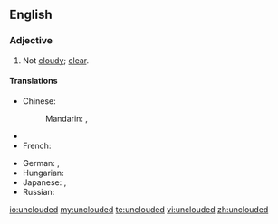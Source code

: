 ==English==

===Adjective===
{{en-adj|-}}

# Not [[cloudy]]; [[clear]].

====Translations====
{{trans-top|not cloudy; clear}}
* Chinese:
*: Mandarin: {{t|cmn|無雲|alt=無雲的|sc=Hani}}, {{t|cmn|无云|tr=wúyún de|alt=无云的|sc=Hani}}
* {{trreq|Finnish}}
* French: {{t|fr|nuage|alt=​​sans nuages}}
{{trans-mid}}
* German: {{t|de|unbewölkt}}, {{t|de|wolkenlos}}
* Hungarian: {{t+|hu|felhőtlen}}
* Japanese: {{t|ja|晴れる|tr=はれた, hareta|alt=晴れた|sc=Jpan}}, {{t|ja|曇り|tr=くもりのない, kumori no nai|alt=曇りのない|sc=Jpan}}
* Russian: {{t|ru|безоблачный|tr=bezóblačnyj|sc=Cyrl}}
{{trans-bottom}}

[[io:unclouded]]
[[my:unclouded]]
[[te:unclouded]]
[[vi:unclouded]]
[[zh:unclouded]]
